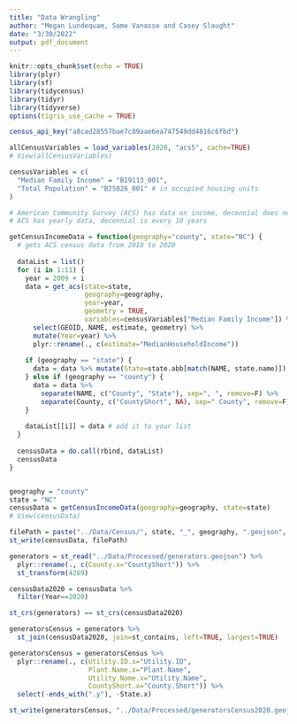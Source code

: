 ```yaml
---
title: "Data Wrangling"
author: "Megan Lundequam, Same Vanasse and Casey Slaught"
date: "3/30/2022"
output: pdf_document
---
```


```r
knitr::opts_chunk$set(echo = TRUE)
library(plyr)
library(sf)
library(tidycensus)
library(tidyr)
library(tidyverse)
options(tigris_use_cache = TRUE)

census_api_key("a8cad28557bae7c89aae6ea747549dd4816c6fbd")
```

```r
allCensusVariables = load_variables(2020, "acs5", cache=TRUE)
# View(allCensusVariables)

censusVariables = c(
  "Median Family Income" = "B19113_001",
  "Total Population" = "B25026_001" # in occupied housing units
)
```


```r
# American Community Survey (ACS) has data on income, decennial does not
# ACS has yearly data, decennial is every 10 years

getCensusIncomeData = function(geography="county", state="NC") {
  # gets ACS census data from 2010 to 2020
  
  dataList = list()
  for (i in 1:11) {
    year = 2009 + i
    data = get_acs(state=state,
                   geography=geography,
                   year=year,
                   geometry = TRUE,
                   variables=censusVariables["Median Family Income"]) %>%
      select(GEOID, NAME, estimate, geometry) %>%
      mutate(Year=year) %>%
      plyr::rename(., c(estimate="MedianHouseholdIncome"))
    
    if (geography == "state") {
      data = data %>% mutate(State=state.abb[match(NAME, state.name)])
    } else if (geography == "county") {
      data = data %>%
        separate(NAME, c("County", "State"), sep=", ", remove=F) %>%
        separate(County, c("CountyShort", NA), sep=" County", remove=F)
    }
    
    dataList[[i]] = data # add it to your list
  }
  
  censusData = do.call(rbind, dataList)
  censusData 
}


geography = "county"
state = "NC"
censusData = getCensusIncomeData(geography=geography, state=state)
# View(censusData)

filePath = paste("../Data/Census/", state, "_", geography, ".geojson", sep="")
st_write(censusData, filePath)

```

```r

generators = st_read("../Data/Processed/generators.geojson") %>%
  plyr::rename(., c(County.x="CountyShort")) %>% 
  st_transform(4269)

censusData2020 = censusData %>%
  filter(Year==2020)

st_crs(generators) == st_crs(censusData2020)

generatorsCensus = generators %>%
  st_join(censusData2020, join=st_contains, left=TRUE, largest=TRUE)

generatorsCensus = generatorsCensus %>%
  plyr::rename(., c(Utility.ID.x="Utility.ID",
                    Plant.Name.x="Plant.Name",
                    Utility.Name.x="Utility.Name",
                    CountyShort.x="County.Short")) %>%
  select(-ends_with(".y"), -State.x)

st_write(generatorsCensus, "../Data/Processed/generatorsCensus2020.geojson")

```